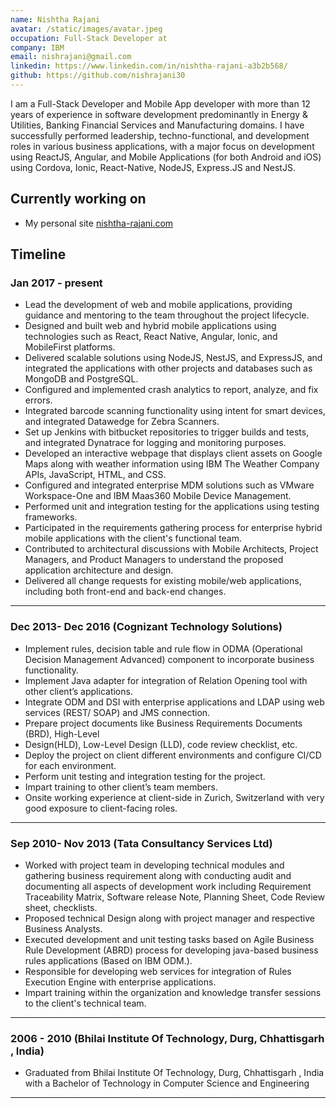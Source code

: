 ```yaml
---
name: Nishtha Rajani
avatar: /static/images/avatar.jpeg
occupation: Full-Stack Developer at
company: IBM
email: nishrajani@gmail.com
linkedin: https://www.linkedin.com/in/nishtha-rajani-a3b2b568/
github: https://github.com/nishrajani30
---
```


I am a Full-Stack Developer and  Mobile App developer with more than 12 years of experience
in software development predominantly in Energy & Utilities, Banking Financial Services
and Manufacturing domains. I have successfully performed leadership, techno-functional,
and development roles in various business applications, with a major focus on development
using ReactJS, Angular, and  Mobile Applications (for both  Android and iOS) using Cordova,
Ionic, React-Native, NodeJS, Express.JS and NestJS.


## Currently working on

- My personal site [nishtha-rajani.com](/)

## Timeline

### Jan 2017 - present

- Lead the development of web and mobile applications, providing guidance and mentoring to the team throughout the project lifecycle.
- Designed and built web and hybrid mobile applications using technologies such as React, React Native, Angular, Ionic, and MobileFirst platforms.
- Delivered scalable solutions using NodeJS, NestJS, and ExpressJS, and integrated the applications with other projects and databases such as MongoDB and PostgreSQL.
- Configured and implemented crash analytics to report, analyze, and fix errors.
- Integrated barcode scanning functionality using intent for smart devices, and integrated Datawedge for Zebra Scanners.
- Set up Jenkins with bitbucket repositories to trigger builds and tests, and integrated Dynatrace for logging and monitoring purposes.
- Developed an interactive webpage that displays client assets on Google Maps along with weather information using IBM The Weather Company APIs, JavaScript, HTML, and CSS.
- Configured and integrated enterprise MDM solutions such as VMware Workspace-One and IBM Maas360 Mobile Device Management.
- Performed unit and integration testing for the applications using testing frameworks.
- Participated in the requirements gathering process for enterprise hybrid mobile applications with the client's functional team.
- Contributed to architectural discussions with Mobile Architects, Project Managers, and Product Managers to understand the proposed application architecture and design.
- Delivered all change requests for existing mobile/web applications, including both front-end and back-end changes.

---

### Dec 2013- Dec 2016 (Cognizant Technology Solutions)

- Implement rules, decision table and rule flow in ODMA (Operational Decision Management Advanced) component to incorporate business functionality.
- Implement Java adapter for integration of Relation Opening tool with other client’s applications.
- Integrate ODM and DSI with enterprise applications and LDAP using web services (REST/ SOAP) and JMS connection.
- Prepare project documents like Business Requirements Documents (BRD), High-Level
- Design(HLD), Low-Level Design (LLD), code review checklist, etc.
- Deploy the project on client different environments and configure CI/CD for each environment.
- Perform unit testing and integration testing for the project.
- Impart training to other client’s team members.
- Onsite working experience at client-side in Zurich, Switzerland with very good exposure to client-facing roles.

---

### Sep 2010- Nov 2013 (Tata Consultancy Services Ltd)

- Worked with project team in developing technical modules and gathering business requirement along with conducting audit and documenting all aspects of development work including Requirement Traceability Matrix, Software release Note, Planning Sheet, Code Review sheet, checklists.
- Proposed technical Design along with project manager and respective Business Analysts.
- Executed development and unit testing tasks based on Agile Business Rule Development (ABRD) process for developing java-based business rules applications (Based on IBM ODM.).
- Responsible for developing web services for integration of Rules Execution Engine with enterprise applications.
- Impart training within the organization and knowledge transfer sessions to the client's technical team.

---

### 2006 - 2010 (Bhilai Institute Of Technology, Durg,  Chhattisgarh , India)

- Graduated from Bhilai Institute Of Technology, Durg,  Chhattisgarh , India with a Bachelor of Technology in Computer Science and Engineering

---

